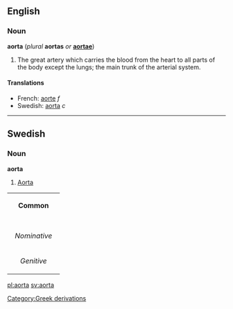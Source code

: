 ==English==
===Noun===
{{wikipedia}}
'''aorta''' (''plural'' '''aortas''' ''or'' '''[[aortae]]''')

#The great artery which carries the blood from the heart to all parts of the body except the lungs; the main trunk of the arterial system.

====Translations====
*French: [[aorte]] ''f''
*Swedish: [[aorta#Swedish|aorta]] ''c''

----
==Swedish==
===Noun===
'''aorta'''

#[[aorta#English|Aorta]]

{| border=1 cellspacing=0
| bgcolor="#FFFFF0" colspan=5 align=center | '''Common'''
|-
|- bgcolor="#FFFFF0" align=center
! rowspan=2 | 
| colspan=2 width=105| Singular 
| colspan=2 | Plural
|- bgcolor="#FFFFF0" align=center
| width=105 | ''Indefinite'' 
| width=105 | ''Definite'' 
| width=105 |  ''Indefinite'' 
|  width=105 | ''Definite''
|- align=center
| width=105 bgcolor="#FFFFF0" | ''Nominative'' 
| [[aorta]]
| [[aortan]]
| [[aortor]]
| [[aortorna]]
|- align=center
| width=105 bgcolor="#FFFFF0" | ''Genitive'' 
| [[aortas]]
| [[aortans]]
| [[aortors]]
| [[aortornas]]
|}


[[pl:aorta]]
[[sv:aorta]]
[[Category:Greek derivations]]